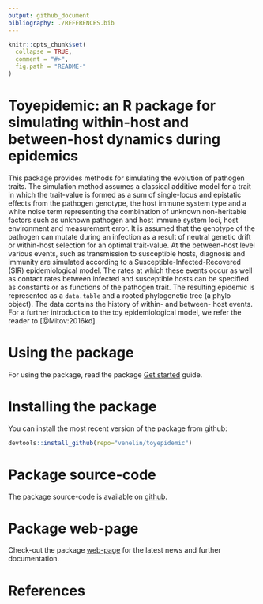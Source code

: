 ```yaml
---
output: github_document
bibliography: ./REFERENCES.bib
---
```


<!-- README.md is generated from README.Rmd. Please edit that file -->

```r
knitr::opts_chunk$set(
  collapse = TRUE,
  comment = "#>",
  fig.path = "README-"
)
```

# Toyepidemic: an R package for simulating within-host and between-host dynamics during epidemics
This package provides methods for simulating the evolution of pathogen traits. The simulation method assumes a classical additive model for a trait in which the trait-value is formed as a sum of single-locus and epistatic effects from the pathogen genotype, the host immune system type and a white noise term representing the combination of unknown non-heritable factors such as unknown pathogen and host immune system loci, host environment and measurement error. It is assumed that the genotype of the pathogen can mutate during an infection as a result of neutral genetic drift or within-host selection for an optimal trait-value. At the between-host level various events, such as transmission to susceptible hosts, diagnosis and immunity are simulated according to a Susceptible-Infected-Recovered (SIR) epidemiological model. The rates at which these events occur as well as contact rates between infected and susceptible hosts can be specified as constants or as functions of the pathogen trait. The resulting epidemic is represented as a `data.table` and a rooted phylogenetic tree (a phylo object). The data contains the history of within- and between- host events. For a further introduction to the toy epidemiological model, we refer the reader to [@Mitov:2016kd].

# Using the package
For using the package, read the package [Get started](https://venelin.github.io/toyepidemic/articles/UserGuide.html) guide.

# Installing the package
You can install the most recent version of the package from github:
```r
devtools::install_github(repo="venelin/toyepidemic")
```

# Package source-code
The package source-code is available on [github](https://github.com/venelin/toyepidemic.git).

# Package web-page
Check-out the package [web-page](https://venelin.github.io/toyepidemic/index.html) for the latest news and further documentation.

# References
